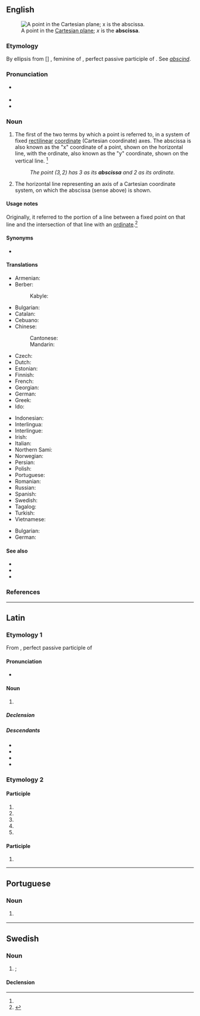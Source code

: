 ==English==
[[File:2D Cartesian.svg|thumb|A point in the [[Cartesian plane]]; ''x'' is the '''abscissa'''.]]

===Etymology===
By ellipsis from {{etyl|la|en}} [{{m|la|linea}}] {{m|la|abscissa}}, feminine of {{m|la|abscissus}}, perfect passive participle of {{m|la|abscindō||cut off}}. See ''[[abscind]]''.

===Pronunciation===
* {{a|US}} {{IPA|/æbˈsɪs.ə/|lang=en}}
* {{audio|en-us-abscissa.ogg|Audio (US)|lang=en}}
* {{hyphenation|ab|scis|sa|lang=en}}

===Noun===
{{en-noun|s|abscissae|abscissæ}}

# {{lb|en|geometry}} The first of the two terms by which a point is referred to, in a system of fixed [[rectilinear]] [[coordinate]] (Cartesian coordinate) axes. The abscissa is also known as the "x" coordinate of a point, shown on the horizontal line, with the ordinate, also known as the "y" coordinate, shown on the vertical line. {{defdate|First attested in the late 17<sup>th</sup> century.}}<ref name=SOED/>
#: ''The point <math>(3,2)</math> has 3 as its '''abscissa''' and 2 as its ordinate.''
# {{lb|en|geometry}} The horizontal line representing an axis of a Cartesian coordinate system, on which the abscissa (sense above) is shown.

====Usage notes====
Originally, it referred to the portion of a line between a fixed point on that line and the intersection of that line with an [[ordinate]].<ref name=SOED>{{R:SOED5|page=8}}</ref>

====Synonyms====
* {{l|en|absciss}}

====Translations====
{{trans-top|first of two coordinates}}
* Armenian: {{t|hy|աբսցիս}}
* Berber:
*: Kabyle: {{t|kab|tanegzumt}}
* Bulgarian: {{t|bg|абсци́са|f}}
* Catalan: {{t|ca|abscissa|f}}
* Cebuano: {{t|ceb|handaganós}}
* Chinese:
*: Cantonese: {{t|yue|橫坐標|tr=waang4 zo6 biu1|sc=Hani}}
*: Mandarin: {{t+|cmn|横坐标}}
* Czech: {{t|cs|abscisa|f}}
* Dutch: {{t+|nl|abscis|f}}
* Estonian: {{t|et|abstsiss}}
* Finnish: {{t+|fi|abskissa}}
* French: {{t+|fr|abscisse|f}}
* Georgian: {{t|ka|აბსცისა}}
* German: {{t+|de|Abszisse|f}}
* Greek: {{t+|el|τετμημένη|f}}
* Ido: {{t+|io|abciso}}
{{trans-mid}}
* Indonesian: {{t+|id|absis}}
* Interlingua: {{t|ia|abscissa}}
* Interlingue: {{t|ie|abscisse}}
* Irish: {{t|ga|aibsíse|f}}
* Italian: {{t+|it|ascissa|f}}
* Northern Sami: {{t|se|abskisˈsa}}
* Norwegian: {{t-needed|no}}
* Persian: {{t+|fa|طول}}
* Polish: {{t|pl|odcięta}}
* Portuguese: {{t+|pt|abscissa}}
* Romanian: {{t+|ro|abscisă|f}}
* Russian: {{t+|ru|абсци́сса|f}}
* Spanish: {{t+|es|abscisa|f}}
* Swedish: {{t+|sv|abskissa|c}}
* Tagalog: {{t|tl|higawat}}
* Turkish: {{t+|tr|apsis}}
* Vietnamese: {{t+|vi|hoành độ}}
{{trans-bottom}}

{{trans-top|horizontal axis}}
* Bulgarian: {{t|bg|абсцисна ос}}
* German: {{t|de|Rechtsachse|f}}
{{trans-mid}}
{{trans-bottom}}

====See also====
* {{pedialite}}
* {{l|en|ordinate}}
* {{l|en|applicate}}

===References===
<references/>

----

==Latin==

===Etymology 1===
From {{m|la|abscissus}}, perfect passive participle of {{m|la|abscindō||tear away}}

====Pronunciation====
* {{la-IPA|abscissa}}

====Noun====
{{la-noun|abscissa<1>}}

# {{lb|la|mathematics}} {{l|en|abscissa}}

=====Declension=====
{{la-ndecl|abscissa<1>}}

=====Descendants=====
* {{desc|en|abscissa|bor=1}}
* {{desc|ga|aibsíse|bor=1}}
* {{desc|pt|abscissa|bor=1}}
* {{desc|it|ascissa|bor=1}}

===Etymology 2===
{{nonlemma}}

====Participle====
{{la-part-form|abscissa}}

# {{inflection of|abscissus||nom|f|s|lang=la}}
# {{inflection of|abscissus||nom|n|p|lang=la}}
# {{inflection of|abscissus||acc|n|p|lang=la}}
# {{inflection of|abscissus||voc|f|s|lang=la}}
# {{inflection of|abscissus||voc|n|p|lang=la}}

====Participle====
{{la-part-form|abscissā}}

# {{inflection of|abscissus||abl|f|s|lang=la}}

----

==Portuguese==

===Noun===
{{pt-noun|f|s}}

# {{lb|pt|geometry}} {{l|en|abscissa}} {{gloss|first of two coordinates}}

----

==Swedish==

===Noun===
{{sv-noun|c}}

# {{alternative spelling of|abskissa|lang=sv|nodot=1}}; {{l|en|abscissa}}

====Declension====
{{sv-infl-noun-c-or|absciss}}